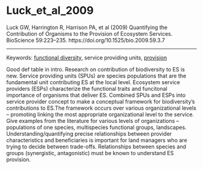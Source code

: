 # Luck_et_al_2009

Luck GW, Harrington R, Harrison PA, et al (2009) Quantifying the Contribution of Organisms to the Provision of Ecosystem Services. BioScience 59:223–235. https://doi.org/10.1525/bio.2009.59.3.7

---


Keywords: [functional diversity](../topics/FunctionalDiversity.qmd), service providing units, [provision](../topics/Provision.qmd)	 

Good def table in intro. Research on contribution of biodiversity to ES is new. Service providing units (SPUs) are species populations that are the fundamental unit contributing ES at the local level. Ecosystem service providers (ESPs) characterize the functional traits and funcitonal importance of organisms that deliver ES. Combined SPUs and ESPs into service provider concept to make a conceptual framework for biodiversity’s contributions to ES.The framework occurs over various organizational levels – promoting linking the most appropriate organizational level to the service. Give examples from the literature for various levels of organizations – populations of one species, multispecies functional groups, landscapes. Understanding/quantifying precise relationships between provider characteristics and beneficiaries is important for land managers who are trying to decide between trade-offs. Relationships between species and groups (synergistic, antagonistic) must be known to understand ES provision. 
